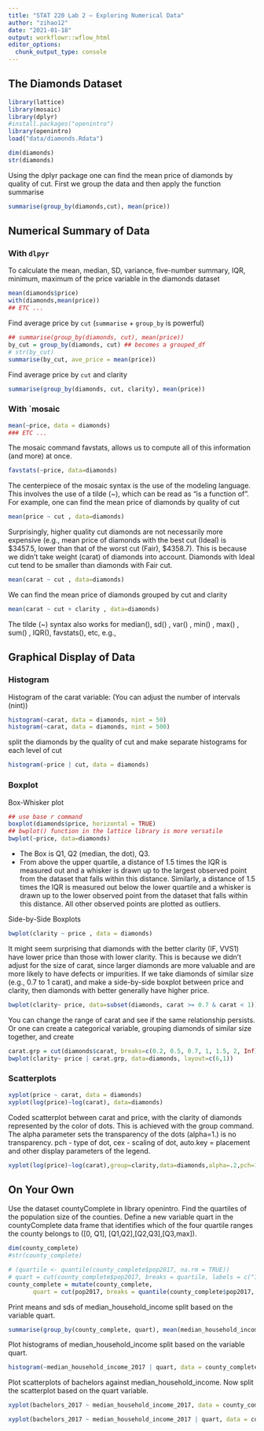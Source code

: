 ```yaml
---
title: "STAT 220 Lab 2 — Exploring Numerical Data"
author: "zihao12"
date: "2021-01-18"
output: workflowr::wflow_html
editor_options:
  chunk_output_type: console
---
```


## The Diamonds Dataset
```r
library(lattice)
library(mosaic)
library(dplyr)
#install.packages("openintro")
library(openintro)
load("data/diamonds.Rdata")
```


```r
dim(diamonds)
str(diamonds)
```

Using the dplyr package one can find the mean price of diamonds by quality of cut. First we group the data and then apply the function summarise
```r
summarise(group_by(diamonds,cut), mean(price))
```

## Numerical Summary of Data

### With `dlpyr`
To calculate the mean, median, SD, variance, five-number summary, IQR, minimum, maximum of the price variable in the diamonds dataset
```r
mean(diamonds$price)
with(diamonds,mean(price))
## ETC ...
```


Find average price by `cut` (`summarise` + `group_by` is powerful)
```r
## summarise(group_by(diamonds, cut), mean(price))
by_cut = group_by(diamonds, cut) ## becomes a grouped_df
# str(by_cut)
summarise(by_cut, ave_price = mean(price))
```

Find average price by `cut` and clarity
```r
summarise(group_by(diamonds, cut, clarity), mean(price))
```


### With `mosaic

```r
mean(~price, data = diamonds)
### ETC ...
```

The mosaic command favstats, allows us to compute all of this information (and more) at once.
```r
favstats(~price, data=diamonds)
```

The centerpiece of the mosaic syntax is the use of the modeling language. This involves the use of a tilde (~), which can be read as "is a function of". For example, one can find the mean price of diamonds by quality of cut
```r
mean(price ~ cut , data=diamonds)
```

Surprisingly, higher quality cut diamonds are not necessarily more expensive (e.g., mean price of diamonds with the best cut (Ideal) is $3457.5, lower than that of the worst cut (Fair), $4358.7). This is because we didn’t take weight (carat) of diamonds into account. Diamonds with Ideal cut tend to be smaller than diamonds with Fair cut.

```r
mean(carat ~ cut , data=diamonds)
```

We can find the mean price of diamonds grouped by cut and clarity
```r
mean(carat ~ cut + clarity , data=diamonds)
```

The tilde (~) syntax also works for median(), sd() , var() , min() , max() , sum() , IQR(), favstats(), etc, e.g.,

## Graphical Display of Data

### Histogram
Histogram of the carat variable:
(You can adjust the number of intervals (nint))
```r
histogram(~carat, data = diamonds, nint = 50)
histogram(~carat, data = diamonds, nint = 500)
```

split the diamonds by the quality of cut and make separate histograms for each level of cut
```r
histogram(~price | cut, data = diamonds)
```

### Boxplot
Box-Whisker plot
```r
## use base r command
boxplot(diamonds$price, horizontal = TRUE)
## bwplot() function in the lattice library is more versatile
bwplot(~price, data=diamonds)
```
* The Box is Q1, Q2 (median, the dot), Q3. 
* From above the upper quartile, a distance of 1.5 times the IQR is measured out and a whisker is drawn up to the largest observed point from the dataset that falls within this distance. Similarly, a distance of 1.5 times the IQR is measured out below the lower quartile and a whisker is drawn up to the lower observed point from the dataset that falls within this distance. All other observed points are plotted as outliers.


Side-by-Side Boxplots
```r
bwplot(clarity ~ price , data = diamonds)
```




It might seem surprising that diamonds with the better clarity (IF, VVS1) have lower price than those with lower clarity. This is because we didn’t adjust for the size of carat, since larger diamonds are more valuable and are more likely to have defects or impurities. If we take diamonds of similar size (e.g., 0.7 to 1 carat), and make a side-by-side boxplot between price and clarity, then diamonds with better generally have higher price.
```r
bwplot(clarity~ price, data=subset(diamonds, carat >= 0.7 & carat < 1))
```


You can change the range of carat and see if the same relationship persists. Or one can create a categorical variable, grouping diamonds of similar size together, and create

```r
carat.grp = cut(diamonds$carat, breaks=c(0.2, 0.5, 0.7, 1, 1.5, 2, Inf), right=FALSE)
bwplot(clarity~ price | carat.grp, data=diamonds, layout=c(6,1))
```

### Scatterplots
```r
xyplot(price ~ carat, data = diamonds)
xyplot(log(price)~log(carat), data=diamonds)
```

Coded scatterplot between carat and price, with the clarity of diamonds represented by the color of dots. This is achieved with the group command. The alpha parameter sets the transparency of the dots (alpha=1.) is no transparency. pch - type of dot, cex - scaling of dot, auto.key = placement and other display parameters of the legend.
```r
xyplot(log(price)~log(carat),group=clarity,data=diamonds,alpha=.2,pch=19,cex= .5,auto.key=list(space="left"))
```


## On Your Own

Use the dataset countyComplete in library openintro. Find the quartiles of the population size of the counties. Define a new variable quart in the countyComplete data frame that identifies which of the four quartile ranges the county belongs to ([0, Q1], [Q1,Q2],[Q2,Q3],[Q3,max]).

```r
dim(county_complete)
#str(county_complete)
```


```r
# (quartile <- quantile(county_complete$pop2017, na.rm = TRUE))
# quart = cut(county_complete$pop2017, breaks = quartile, labels = c("1","2", "3", "4"))
county_complete = mutate(county_complete, 
       quart = cut(pop2017, breaks = quantile(county_complete$pop2017, na.rm = TRUE), labels = c("1","2", "3", "4")))
```

Print means and sds of median_household_income split based on the variable quart.
```r
summarise(group_by(county_complete, quart), mean(median_household_income_2017, na.rm = TRUE))
```

Plot histograms of median_household_income split based on the variable quart.
```r
histogram(~median_household_income_2017 | quart, data = county_complete)
```

Plot scatterplots of bachelors against median_household_income. Now split the scatterplot based on the quart variable.
```r
xyplot(bachelors_2017 ~ median_household_income_2017, data = county_complete)

xyplot(bachelors_2017 ~ median_household_income_2017 | quart, data = county_complete)

```

